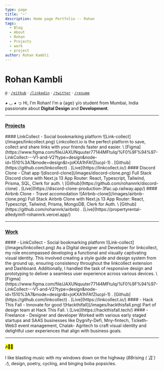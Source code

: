 ```yaml
---
type: page
title: '~'
description: Home page Portfolio -- Rohan
tags:
  - Blog
  - About
  - Rohan
  - Projects
  - work
  - project
author: Rohan Kambli
---
```



<Head>
  <title>Rohan Kambli</title>
</Head>


<Globe />

# <span title="रोहन">Rohan Kambli</span>


[`@`](mailto:rohanrk39357@gmail.com) · [`/github`](https://github.com/rohannrk) · [`/linkedin`](https://linkedin.com/in/rohanrk) · [`/twitter`](https://twitter.com/rohannrk) · [`/resume`](https://drive.google.com/file/d/1lXQrsCCuciPhsfk2h60BLoI9yLS6JtHk/view?usp=sharing)


◕ ◡ ◕ っ Hi, I'm Rohan! I'm a {age} y/o student from Mumbai, India passionate about **Digital Design** and **Development**.

---

### [**Projects**](/projects)

<project>
#### LinkCollect - Social bookmarking platform
![Link-collect](/images/linkcollect.png)
Linkcollect.io is the perfect platform to save, collect and share links with your friends faster and easier.
\
[Figma](https://www.figma.com/file/JAXUNquuter77144MFtulq/%F0%9F%94%97-LinkCollect---V1-and-V2?type=design&node-id=1510%3A7&mode=design&t=joKXA1hFAfZlucpl-1) . [Github](https://github.com/linkcollect) . [Live](https://linkcollect.io/)
</project>

<project>
#### Discord Clone - Chat app
![discord-clone](/images/discord-clone.png)
Full Stack Discord clone with Next.js 13 App Router: React, Typescript, Tailwind, Prisma, SQL, Clerk for auth.
\
[Github](https://github.com/rohannrk/discord-clone) . [Live](https://discord-clone-production-3fac.up.railway.app/)
</project>

<project>
#### Airbnb Clone - Travel accomodation
![Airbnb-clone](/images/airbnb-clone.png)
Full Stack Airbnb Clone with Next.js 13 App Router: React, Typescript, Tailwind, Prisma, MongoDB, Clerk for Auth.
\
[Github](https://github.com/rohannrk/airbnb) . [Live](https://propertyrental-a9edyimfl-rohannrk.vercel.app/)
</project>

---
### [**Work**](/work)

<work>
#### - LinkCollect - Social bookmarking platform
![Link-collect](/images/linkcollect.png)
As a Digital designer and Developer for linkcollect, my role
encompassed developing a functional and visually captivating visual
identity. This involved creating a style guide and design system from
the ground up, ensuring consistency throughout the linkcollect
extension and Dashboard. Additionally, I handled the task of responsive
design and prototyping to deliver a seamless user experience across
various devices.
\
[Figma](https://www.figma.com/file/JAXUNquuter77144MFtulq/%F0%9F%94%97-LinkCollect---V1-and-V2?type=design&node-id=1510%3A7&mode=design&t=joKXA1hFAfZlucpl-1) . [Github](https://github.com/linkcollect) . [Live](https://linkcollect.io/)
</work>

<work>
#### - Hack This Fall - Innovate for good
![Hackthifall](/images/hackthisfall.png)
Part of design team at Hack This Fall.
\
[Live](https://hackthisfall.tech/)
</work>

<work>
#### - Freelance - Designer and developer
Worked with various early staged startups and SAAS businesses like
Dygnify-Defi, Mny-fintech, Ticketh-Web3 event management, Chalak-
Agritech to craft visual identity and delightful user experiences that
align with business goals.
</work>

---

#### <mark>🎶🎸🤠</mark>
I like blasting music with my windows down on the highway (_88rising ( ´Д`)ﾉ_), design, poetry, cycling, and binging boba popsicles.

